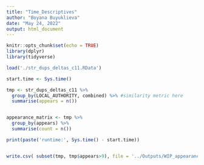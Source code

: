 ```yaml
---
title: "Time_Descriptives"
author: "Boyana Buyuklieva"
date: "May 24, 2022"
output: html_document
---
```


```r
knitr::opts_chunk$set(echo = TRUE)
library(dplyr)
library(tidyverse)
```

```r
load('./str_dups_deltas_c11.RData')
```


```r
start.time <- Sys.time()

tmp <- str_dups_deltas_c11 %>%
  group_by(LOCAL_AUTHORITY, combined) %>% #similarity metric here 
  summarise(appears = n())


appearance_matrix <- tmp %>%
  group_by(appears) %>%
  summarise(count = n())

print(paste('runtime:', Sys.time() - start.time))


write.csv( subset(tmp, tmp$appears>9), file = '../Outputs/WIP_appearance_matrix_over_9.csv')
```

